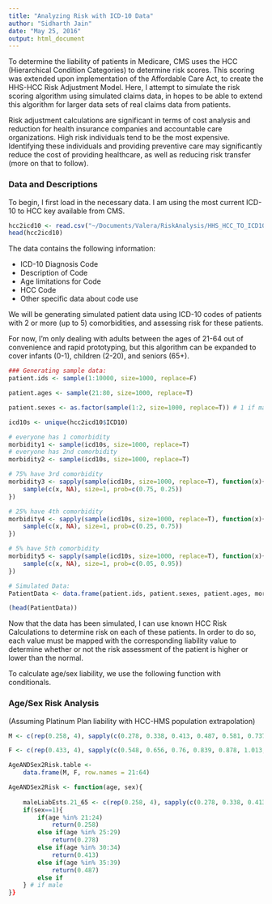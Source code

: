 ```yaml
---
title: "Analyzing Risk with ICD-10 Data"
author: "Sidharth Jain"
date: "May 25, 2016"
output: html_document
---
```


To determine the liability of patients in Medicare, CMS uses the HCC (Hierarchical Condition Categories) to determine risk scores.  This scoring was extended upon implementation of the Affordable Care Act, to create the HHS-HCC Risk Adjustment Model.  Here, I attempt to simulate the risk scoring algorithm using simulated claims data, in hopes to be able to extend this algorithm for larger data sets of real claims data from patients.  

Risk adjustment calculations are significant in terms of cost analysis and reduction for health insurance companies and accountable care organizations.  High risk individuals tend to be the most expensive.  Identifying these individuals and providing preventive care may significantly reduce the cost of providing healthcare, as well as reducing risk transfer (more on that to follow).


### Data and Descriptions

To begin, I first load in the necessary data.  I am using the most current ICD-10 to HCC key available from CMS.  

```r
hcc2icd10 <- read.csv("~/Documents/Valera/RiskAnalysis/HHS_HCC_TO_ICD10.csv")
head(hcc2icd10)
```

The data contains the following information: 

- ICD-10 Diagnosis Code
- Description of Code
- Age limitations for Code
- HCC Code
- Other specific data about code use

We will be generating simulated patient data using ICD-10 codes of patients with 2 or more (up to 5)  comorbidities, and assessing risk for these patients.

For now, I'm only dealing with adults between the ages of 21-64 out of convenience and rapid prototyping, but this algorithm can be expanded to cover infants (0-1), children (2-20), and seniors (65+).

```r
### Generating sample data:
patient.ids <- sample(1:10000, size=1000, replace=F)

patient.ages <- sample(21:80, size=1000, replace=T)

patient.sexes <- as.factor(sample(1:2, size=1000, replace=T)) # 1 if male, 2 if female

icd10s <- unique(hcc2icd10$ICD10)

# everyone has 1 comorbidity
morbidity1 <- sample(icd10s, size=1000, replace=T)  
# everyone has 2nd comorbidity
morbidity2 <- sample(icd10s, size=1000, replace=T) 

# 75% have 3rd comorbidity
morbidity3 <- sapply(sample(icd10s, size=1000, replace=T), function(x){
    sample(c(x, NA), size=1, prob=c(0.75, 0.25))
})

# 25% have 4th comorbidity
morbidity4 <- sapply(sample(icd10s, size=1000, replace=T), function(x){
    sample(c(x, NA), size=1, prob=c(0.25, 0.75))
})

# 5% have 5th comorbidity
morbidity5 <- sapply(sample(icd10s, size=1000, replace=T), function(x){
    sample(c(x, NA), size=1, prob=c(0.05, 0.95))
})

# Simulated Data:
PatientData <- data.frame(patient.ids, patient.sexes, patient.ages, morbidity1, morbidity2, morbidity3, morbidity4, morbidity5)

(head(PatientData))
```

Now that the data has been simulated, I can use known HCC Risk Calculations to determine risk on each of these patients.  In order to do so, each value must be mapped with the corresponding liability value to determine whether or not the risk assessment of the patient is higher or lower than the normal.

To calculate age/sex liability, we use the following function with conditionals.

### Age/Sex Risk Analysis
(Assuming Platinum Plan liability with HCC-HMS population extrapolation)
```r
M <- c(rep(0.258, 4), sapply(c(0.278, 0.338, 0.413, 0.487, 0.581, 0.737, 0.863, 1.028), rep, 5))

F <- c(rep(0.433, 4), sapply(c(0.548, 0.656, 0.76, 0.839, 0.878, 1.013, 1.054, 1.156), rep, 5))

AgeANDSex2Risk.table <-
    data.frame(M, F, row.names = 21:64)

AgeANDSex2Risk <- function(age, sex){
    
    maleLiabEsts.21_65 <- c(rep(0.258, 4), sapply(c(0.278, 0.338, 0.413, 0.487, 0.581, 0.737, 0.863, 1.028), rep, 5))
    if(sex==1){
        if(age %in% 21:24)
            return(0.258)
        else if(age %in% 25:29)
            return(0.278)
        else if(age %in% 30:34)
            return(0.413)
        else if(age %in% 35:39)
            return(0.487)
        else if
    } # if male
}}
```





